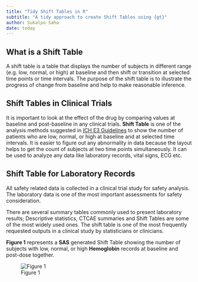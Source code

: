 ```yaml
---
title: "Tidy Shift Tables in R"
subtitle: "A tidy approach to create Shift Tables using {gt}"
author: Sukalpo Saha
date: today
---
```


## What is a Shift Table

A shift table is a table that displays the number of subjects in different range (e.g. low, normal, or high) at baseline and then shift or transition at selected time points or time intervals. The purpose of the shift table is to illustrate the progress of change from baseline and help to make reasonable inference.

## Shift Tables in Clinical Trials

It is important to look at the effect of the drug by comparing values at baseline and post-baseline in any clinical trials. <b>Shift Table</b> is one of the analysis methods suggested in [ICH E3 Guidelines](https://www.ema.europa.eu/en/documents/scientific-guideline/ich-e-3-structure-and-content-clinical-study-reports-step-5_en.pdf) to show the number of patients who are low, normal, or high at baseline and at selected time intervals. It is easier to figure out any abnormality in data because the layout helps to get the count of subjects at two time points simultaneously. It can be used to analyze any data like laboratory records, vital signs, ECG etc.

## Shift Table for Laboratory Records

All safety related data is collected in a clinical trial study for safety analysis. The laboratory data is one of the most important assessments for safety consideration. 

There are several summary tables commonly used to present laboratory results; Descriptive statistics, CTCAE summaries 
and Shift Tables are some of the most widely used ones. The shift table is one of the most frequently requested outputs in a clinical study by statisticians or clinicians.

<b>Figure 1</b> represents a <b>SAS</b> generated Shift Table showing the number of subjects with low, normal, or high <b>Hemoglobin</b> records at baseline and post-dose together.

![Figure 1](img/shift.png)
